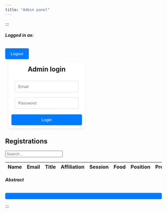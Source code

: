 ```yaml
---
title: "Admin panel"
---
```





```{=html}
<script type="module">
  import { initializeApp } from "https://www.gstatic.com/firebasejs/11.4.0/firebase-app.js";
  import { getAuth, createUserWithEmailAndPassword, signInWithEmailAndPassword, signOut, onAuthStateChanged, sendEmailVerification } from "https://www.gstatic.com/firebasejs/11.4.0/firebase-auth.js";

  const firebaseConfig = {
    apiKey: "AIzaSyCH3avPPXfXI49GTopvaFbeKrPtu8ufa2c",
    authDomain: "sbdm2025.firebaseapp.com",
    projectId: "sbdm2025",
    storageBucket: "sbdm2025.firebasestorage.app",
    messagingSenderId: "846447691095",
    appId: "1:846447691095:web:e41322d89f69949469ea12",
    measurementId: "G-G79REFBJ4H"
  };

  const app = initializeApp(firebaseConfig);
  const auth = getAuth(app);
  let hashedPassword


  document.getElementById("login-btn").addEventListener("click", async () => {
    const email = document.getElementById("email").value;
    const password = document.getElementById("password").value;
    try {
      const userCredential = await signInWithEmailAndPassword(auth, email, password);
      hashedPassword=await hashPassword(user.password);
      if (!userCredential.user.emailVerified) {
        alert("Please verify your email address before logging in.");
        await signOut(auth);
        return;
      }
    } catch (error) {
      alert(error.message);
    }
  });

    async function hashPassword(password) {
        const encoder = new TextEncoder();
        const data = encoder.encode(password);
        const hashBuffer = await crypto.subtle.digest("SHA-256", data);
        return Array.from(new Uint8Array(hashBuffer))
            .map(byte => byte.toString(16).padStart(2, "0"))
            .join("");
    }

  document.getElementById("signup-btn").addEventListener("click", async () => {
    const email = document.getElementById("signup-email").value;
    const password = document.getElementById("signup-password").value;
    try {
      const userCredential = await createUserWithEmailAndPassword(auth, email, password);
      await sendEmailVerification(userCredential.user);
      alert("Verification email sent. Please check your inbox.");
    } catch (error) {
      alert(error.message);
    }
  });

  document.getElementById("logout-btn").addEventListener("click", async () => {
    await signOut(auth);
  });

  onAuthStateChanged(auth, (user) => {
    console.log(hashedPassword)
    if (user && user.emailVerified && (user.email=='sbdm2025.lyon@gmail.com')) {
      document.getElementById("auth-container").style.display = "none";
      document.getElementById("user-container").style.display = "block";
      document.getElementById("logged-container").style.display = "block";
      fetchAllData(user.password)
    } else {
      document.getElementById("logged-container").style.display = "none";
      document.getElementById("auth-container").style.display = "block";
      document.getElementById("user-container").style. = "none";
    }
  });

// Fetch data from backend API
    async function fetchAllData() {
        const user = auth.currentUser;
        const response = await fetch(`https://misc.robustcircuit.eu/all?hash=${hashedPassword}`);
        const result = await response.json();
        let tableBody = "";
        result.forEach(entry => {
            tableBody += `
                <tr data-id="${entry._id}">
                    <td contenteditable="true" class="editable" data-field="name">${entry.name}</td>
                    <td contenteditable="true" class="editable" data-field="email">${entry.email}</td>
                    <td contenteditable="true" class="editable" data-field="title">${entry.title}</td>
                    <td contenteditable="true" class="editable" data-field="affiliation">${entry.affiliation}</td>
                    <td contenteditable="true" class="editable" data-field="session">${entry.session}</td>
                    <td contenteditable="true" class="editable" data-field="foodrestriction">${entry.foodrestriction}</td>
                    <td contenteditable="true" class="editable" data-field="position">${entry.position}</td>
                    <td>
                        <select class="form-select editable" data-field="presents">
                            <option value="true" ${entry.presents ? "selected" : ""}>Yes</option>
                            <option value="false" ${!entry.presents ? "selected" : ""}>No</option>
                        </select>
                    </td>
                    <td>
                        <select class="form-select editable" data-field="discountRequest">
                            <option value="true" ${entry.discountRequest ? "selected" : ""}>Yes</option>
                            <option value="false" ${!entry.discountRequest ? "selected" : ""}>No</option>
                        </select>
                    </td>
                    <td><button class="btn btn-primary btn-sm" onclick="showAbstract('${entry.abstract.replace(/'/g, "&apos;")}')">View</button></td>
                    <td>
                        <select class="form-select editable" data-field="paid">
                            <option value="true" ${entry.paid ? "selected" : ""}>Yes</option>
                            <option value="false" ${!entry.paid ? "selected" : ""}>No</option>
                        </select>
                    </td>
                </tr>`;
        });
        $("#tableBody").html(tableBody);
    };

    function showAbstract(abstract) {
        $("#modalBody").text(abstract);
        $("#abstractModal").modal("show");
    }

    // Inline edit event
    $(document).on("blur", ".editable", function () {
        let row = $(this).closest("tr");
        let id = row.data("id");
        let field = $(this).data("field");
        let value = $(this).hasClass("form-select") ? $(this).val() : $(this).text().trim();

        updateEntry(id, field, value);
    });

    // Search functionality
    $("#search").on("keyup", function () {
        let value = $(this).val().toLowerCase();
        $("#tableBody tr").filter(function () {
            $(this).toggle($(this).text().toLowerCase().indexOf(value) > -1)
        });
    });

    function updateEntry(id, field, value, password) {display
        const user = auth.currentUser;
        $.ajax({
            url: `https://misc.robustcircuit.eu/edit?hash=${hashedPassword}&id=${id}`,
            type: "PUT",
            contentType: "application/json",
            data: JSON.stringify({ [field]: value }),
            success: function (response) {
                console.log("Update successful", response);
            },
            error: function (error) {
                console.error("Update failed", error);
            }
        });
    }

  document.getElementById("registrationForm").addEventListener("submit", async function(event) {
    event.preventDefault();
    const user = auth.currentUser;
    if (!user || !user.emailVerified) return;
    const formData = {
      name: document.getElementById("name").value,
      email: user.email,
      message: document.getElementById("message").value
    };
    try {
      const response = await fetch("https://misc.robustcircuit.eu/submit-form", {
        method: "POST",
        headers: { "Content-Type": "application/json" },
        body: JSON.stringify(formData)
      });
      const result = await response.json();
      document.getElementById("responseMessage").innerText = result.message;
    } catch (error) {
      document.getElementById("responseMessage").innerText = "Error submitting the form.";
    }
  });
  
</script>

```

```{=html}
<style>

    .auth-container, .user-container {
        background-color: #fff;
        padding: 10px;
        border-radius: 8px;
        box-shadow: 0 2px 4px rgba(0, 0, 0, 0.1);
        width: 100%;
        text-align: center;
        margin: 10px;
    }

    input[type="email"], input[type="password"] {
        width: calc(100% - 22px);
        padding: 10px;
        margin: 8px 0;
        border: 1px solid #ddd;
        border-radius: 4px;
        box-sizing: border-box;
    }

    button {
        background-color: #007bff;
        color: white;
        padding: 10px 15px;
        border: none;
        border-radius: 4px;
        cursor: pointer;
        width: 100%;
        margin-top: 10px;
    }

    button:hover {
        background-color: #0056b3;
    }

    .user-container {
        display: none; /* Hidden by default */
    }

    .form-check-label{
      margin-left: 10px;
    }

</style>
```

:::
```{=html}
<div class="container-lg">
    <div class="logged-container row justify-content-center" id="logged-container">
        <div class="col-md-5">
            <div class="d-flex justify-content-between align-items-center">
                <h5 id="user-email" class="mb-0">Logged in as:</h5>
                <button id="logout-btn" class="btn btn-secondary" style="max-width:15%">Logout</button>
            </div>
        </div>
    </div>
    <div class="d-flex row justify-content-center flex-wrap" style="width:100%">
        <div style="width:45%">
            <div class="auth-container text-center" id="auth-container">
                <h2 style="margin-top:0px">Admin login</h2>
                <input type="email" id="email" class="form-control" placeholder="Email">
                <input type="password" id="password" class="form-control" placeholder="Password">
                <button id="login-btn" class="btn btn-primary mt-2">Login</button>
            </div>
        </div>
    <div class="container mt-4" id="user-container">
        <h2 class="mb-3">Registrations</h2>
        <input type="text" id="search" class="form-control mb-3" placeholder="Search...">
        <table class="table table-bordered table-striped">
            <thead>
                <tr>
                    <th>Name</th>
                    <th>Email</th>
                    <th>Title</th>
                    <th>Affiliation</th>
                    <th>Session</th>
                    <th>Food</th>
                    <th>Position</th>
                    <th>Presenting</th>
                    <th>Discount</th>
                    <th>Abstract</th>
                    <th>Paid</th>
                </tr>
            </thead>
            <tbody id="tableBody">
                <!-- Data will be inserted here dynamically -->
            </tbody>
        </table>
    </div>

    <!-- Abstract Modal -->
    <div class="modal fade" id="abstractModal" tabindex="-1" aria-labelledby="modalLabel" aria-hidden="true">
        <div class="modal-dialog">
            <div class="modal-content">
                <div class="modal-header">
                    <h5 class="modal-title" id="modalLabel">Abstract</h5>
                    <button type="button" class="btn-close" data-bs-dismiss="modal" aria-label="Close"></button>
                </div>
                <div class="modal-body" id="modalBody">
                    <!-- Abstract content will be injected here -->
                </div>
            </div>
        </div>
    </div>
</div>


```
:::